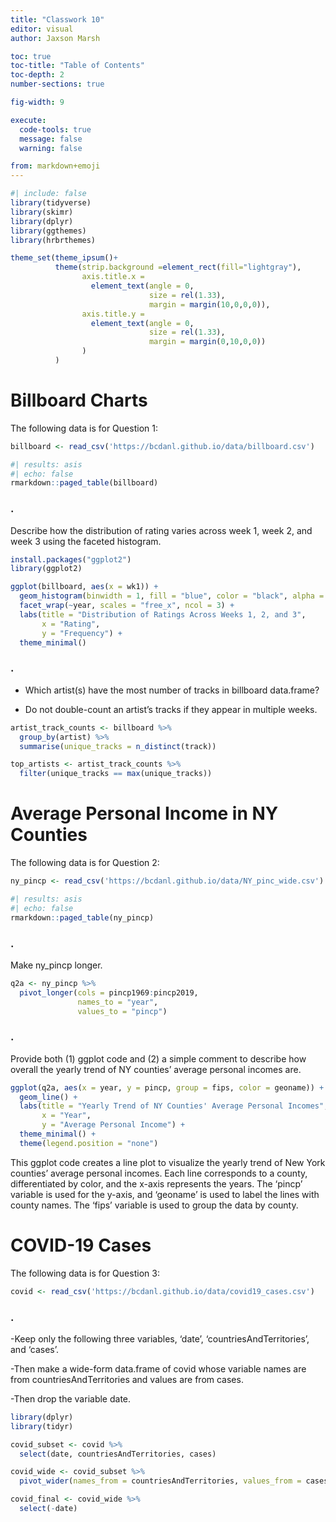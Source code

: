 ```yaml
---
title: "Classwork 10"
editor: visual
author: Jaxson Marsh

toc: true
toc-title: "Table of Contents"
toc-depth: 2
number-sections: true

fig-width: 9

execute:
  code-tools: true
  message: false
  warning: false

from: markdown+emoji
---
```


```r
#| include: false
library(tidyverse)
library(skimr)
library(dplyr)
library(ggthemes)
library(hrbrthemes)

theme_set(theme_ipsum()+
          theme(strip.background =element_rect(fill="lightgray"),
                axis.title.x = 
                  element_text(angle = 0,
                               size = rel(1.33),
                               margin = margin(10,0,0,0)),
                axis.title.y = 
                  element_text(angle = 0,
                               size = rel(1.33),
                               margin = margin(0,10,0,0))
                )
          )
```

# Billboard Charts

The following data is for Question 1:

```r
billboard <- read_csv('https://bcdanl.github.io/data/billboard.csv')
```
```r
#| results: asis
#| echo: false
rmarkdown::paged_table(billboard) 
```


### .

Describe how the distribution of rating varies across week 1, week 2, and week 3 using the faceted histogram.

```r
install.packages("ggplot2")
library(ggplot2)

ggplot(billboard, aes(x = wk1)) +
  geom_histogram(binwidth = 1, fill = "blue", color = "black", alpha = 0.7) +
  facet_wrap(~year, scales = "free_x", ncol = 3) +
  labs(title = "Distribution of Ratings Across Weeks 1, 2, and 3",
       x = "Rating",
       y = "Frequency") +
  theme_minimal()
```


### .

- Which artist(s) have the most number of tracks in billboard data.frame?

- Do not double-count an artist’s tracks if they appear in multiple weeks.

```r
artist_track_counts <- billboard %>%
  group_by(artist) %>%
  summarise(unique_tracks = n_distinct(track))

top_artists <- artist_track_counts %>%
  filter(unique_tracks == max(unique_tracks))
```




# Average Personal Income in NY Counties

The following data is for Question 2:

```r
ny_pincp <- read_csv('https://bcdanl.github.io/data/NY_pinc_wide.csv')
```

```r
#| results: asis
#| echo: false
rmarkdown::paged_table(ny_pincp) 
```


### .

Make ny_pincp longer.

```r
q2a <- ny_pincp %>% 
  pivot_longer(cols = pincp1969:pincp2019,
               names_to = "year",
               values_to = "pincp")
```


### .

Provide both (1) ggplot code and (2) a simple comment to describe how overall the yearly trend of NY counties’ average personal incomes are.

```r
ggplot(q2a, aes(x = year, y = pincp, group = fips, color = geoname)) +
  geom_line() +
  labs(title = "Yearly Trend of NY Counties' Average Personal Incomes",
       x = "Year",
       y = "Average Personal Income") +
  theme_minimal() +
  theme(legend.position = "none")
```

This ggplot code creates a line plot to visualize the yearly trend of New York counties' average personal incomes. Each line corresponds to a county, differentiated by color, and the x-axis represents the years. The 'pincp' variable is used for the y-axis, and 'geoname' is used to label the lines with county names. The 'fips' variable is used to group the data by county.


# COVID-19 Cases

The following data is for Question 3:

```r
covid <- read_csv('https://bcdanl.github.io/data/covid19_cases.csv')
```

### .

-Keep only the following three variables, 'date', 'countriesAndTerritories', and 'cases'.

-Then make a wide-form data.frame of covid whose variable names are from countriesAndTerritories and values are from cases.

-Then drop the variable date.

```r
library(dplyr)
library(tidyr)

covid_subset <- covid %>%
  select(date, countriesAndTerritories, cases)

covid_wide <- covid_subset %>%
  pivot_wider(names_from = countriesAndTerritories, values_from = cases)

covid_final <- covid_wide %>%
  select(-date)
```




